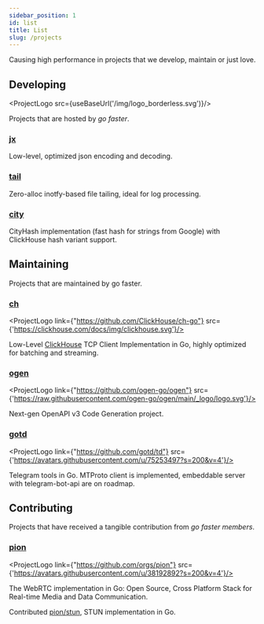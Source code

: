 ```yaml
---
sidebar_position: 1
id: list
title: List
slug: /projects
---
```


Causing high performance in projects that we develop, maintain or just love.

## Developing


<ProjectLogo src={useBaseUrl('/img/logo_borderless.svg')}/>

Projects that are hosted by _go faster_.

### [jx](https://github.com/go-faster/jx)
Low-level, optimized json encoding and decoding.
### [tail](https://github.com/go-faster/tail)
Zero-alloc inotfy-based file tailing, ideal for log processing.
### [city](https://github.com/go-faster/city)
CityHash implementation (fast hash for strings from Google) with ClickHouse hash variant support.


## Maintaining

Projects that are maintained by go faster.

### [ch](https://github.com/ClickHouse/ch-go)
<ProjectLogo link={"https://github.com/ClickHouse/ch-go"} src={'https://clickhouse.com/docs/img/clickhouse.svg'}/>

Low-Level [ClickHouse](https://clickhouse.com/) TCP Client Implementation in Go, highly optimized for batching and streaming.

### [ogen](https://github.com/ogen-go/ogen)

<ProjectLogo link={"https://github.com/ogen-go/ogen"} src={'https://raw.githubusercontent.com/ogen-go/ogen/main/_logo/logo.svg'}/>

Next-gen OpenAPI v3 Code Generation project.

### [gotd](https://github.com/gotd/td)

<ProjectLogo link={"https://github.com/gotd/td"} src={'https://avatars.githubusercontent.com/u/75253497?s=200&v=4'}/>

Telegram tools in Go. MTProto client is implemented, embeddable server with telegram-bot-api are on roadmap.

## Contributing

Projects that have received a tangible contribution from _go faster members_.

### [pion](https://github.com/orgs/pion)

<ProjectLogo link={"https://github.com/orgs/pion"} src={'https://avatars.githubusercontent.com/u/38192892?s=200&v=4'}/>

The WebRTC implementation in Go: Open Source, Cross Platform Stack for Real-time Media and Data Communication.

Contributed [pion/stun](https://github.com/pion/stun), STUN implementation in Go.
